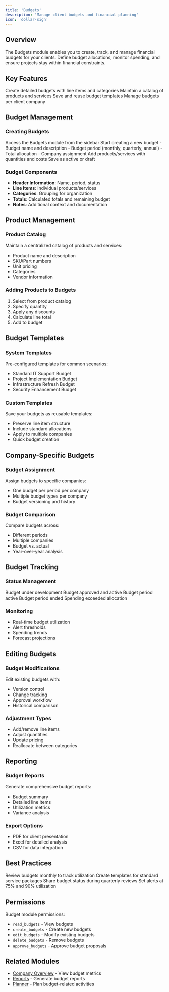 ```yaml
---
title: 'Budgets'
description: 'Manage client budgets and financial planning'
icon: 'dollar-sign'
---
```


## Overview

The Budgets module enables you to create, track, and manage financial budgets for your clients. Define budget allocations, monitor spending, and ensure projects stay within financial constraints.

## Key Features

<CardGroup cols={2}>
  <Card title="Budget Creation" icon="file-plus">
    Create detailed budgets with line items and categories
  </Card>
  <Card title="Product Catalog" icon="box">
    Maintain a catalog of products and services
  </Card>
  <Card title="Budget Templates" icon="copy">
    Save and reuse budget templates
  </Card>
  <Card title="Company Budgets" icon="building">
    Manage budgets per client company
  </Card>
</CardGroup>

## Budget Management

### Creating Budgets
<Steps>
  <Step title="Navigate to Budgets">
    Access the Budgets module from the sidebar
  </Step>
  <Step title="Click New Budget">
    Start creating a new budget
  </Step>
  <Step title="Configure Budget Details">
    - Budget name and description
    - Budget period (monthly, quarterly, annual)
    - Total allocation
    - Company assignment
  </Step>
  <Step title="Add Line Items">
    Add products/services with quantities and costs
  </Step>
  <Step title="Save Budget">
    Save as active or draft
  </Step>
</Steps>

### Budget Components
- **Header Information**: Name, period, status
- **Line Items**: Individual products/services
- **Categories**: Grouping for organization
- **Totals**: Calculated totals and remaining budget
- **Notes**: Additional context and documentation

## Product Management

### Product Catalog
Maintain a centralized catalog of products and services:
- Product name and description
- SKU/Part numbers
- Unit pricing
- Categories
- Vendor information

### Adding Products to Budgets
1. Select from product catalog
2. Specify quantity
3. Apply any discounts
4. Calculate line total
5. Add to budget

## Budget Templates

### System Templates
Pre-configured templates for common scenarios:
- Standard IT Support Budget
- Project Implementation Budget
- Infrastructure Refresh Budget
- Security Enhancement Budget

### Custom Templates
Save your budgets as reusable templates:
- Preserve line item structure
- Include standard allocations
- Apply to multiple companies
- Quick budget creation

## Company-Specific Budgets

### Budget Assignment
Assign budgets to specific companies:
- One budget per period per company
- Multiple budget types per company
- Budget versioning and history

### Budget Comparison
Compare budgets across:
- Different periods
- Multiple companies
- Budget vs. actual
- Year-over-year analysis

## Budget Tracking

### Status Management
<Tabs>
  <Tab title="Draft">
    Budget under development
  </Tab>
  <Tab title="Approved">
    Budget approved and active
  </Tab>
  <Tab title="In Progress">
    Budget period active
  </Tab>
  <Tab title="Completed">
    Budget period ended
  </Tab>
  <Tab title="Over Budget">
    Spending exceeded allocation
  </Tab>
</Tabs>

### Monitoring
- Real-time budget utilization
- Alert thresholds
- Spending trends
- Forecast projections

## Editing Budgets

### Budget Modifications
Edit existing budgets with:
- Version control
- Change tracking
- Approval workflow
- Historical comparison

### Adjustment Types
- Add/remove line items
- Adjust quantities
- Update pricing
- Reallocate between categories

## Reporting

### Budget Reports
Generate comprehensive budget reports:
- Budget summary
- Detailed line items
- Utilization metrics
- Variance analysis

### Export Options
- PDF for client presentation
- Excel for detailed analysis
- CSV for data integration

## Best Practices

<AccordionGroup>
  <Accordion title="Regular Reviews">
    Review budgets monthly to track utilization
  </Accordion>
  <Accordion title="Template Usage">
    Create templates for standard service packages
  </Accordion>
  <Accordion title="Client Communication">
    Share budget status during quarterly reviews
  </Accordion>
  <Accordion title="Proactive Alerts">
    Set alerts at 75% and 90% utilization
  </Accordion>
</AccordionGroup>

## Permissions

Budget module permissions:
- `read_budgets` - View budgets
- `create_budgets` - Create new budgets
- `edit_budgets` - Modify existing budgets
- `delete_budgets` - Remove budgets
- `approve_budgets` - Approve budget proposals

## Related Modules

- [Company Overview](/modules/company-overview) - View budget metrics
- [Reports](/modules/reporting) - Generate budget reports
- [Planner](/modules/planner) - Plan budget-related activities